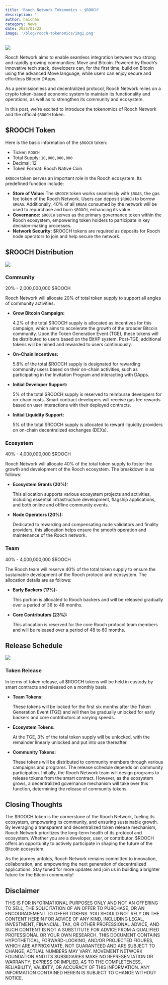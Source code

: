 ```yaml
---
title: 'Rooch Network Tokenomics - $ROOCH'
description: ''
author: haichao
category: News
date: 2025/01/22
image: '/blog/rooch-tokenomics/img1.png'
---
```



<PostHeader />

![](/blog/rooch-tokenomics/img1.png)

Rooch Network aims to enable seamless integration between two strong and rapidly growing communities: Move and Bitcoin. Powered by Rooch’s innovative tech stack, developers can, for the first time, build on Bitcoin using the advanced Move language, while users can enjoy secure and effortless Bitcoin DApps.

As a permissionless and decentralized protocol, Rooch Network relies on a crypto token-based economic system to maintain its functionality and operations, as well as to strengthen its community and ecosystem.

In this post, we're excited to introduce the tokenomics of Rooch Network and the official `$ROOCH` token.

## $ROOCH Token

Here is the basic information of the `$ROOCH` token:

- Ticker: `ROOCH`
- Total Supply: `10,000,000,000`
- Decimal: 12
- Token Format: Rooch Native Coin

`$ROOCH` token serves an  important role in the Rooch ecosystem. Its predefined function include:

- **Store of Value:** The `$ROOCH` token works seamlessly with `$RGAS`, the gas fee token of the Rooch Network. Users can deposit `$ROOCH` to borrow `$RGAS`. Additionally, 40% of all `$RGAS` consumed by the network will be used to repurchase and burn `$ROOCH`, enhancing its value.
- **Governance:** `$ROOCH` serves as the primary governance token within the Rooch ecosystem, empowering token holders to participate in key decision-making processes.
- **Network Security:** $ROOCH tokens are required as deposits for Rooch node operators to join and help secure the network.

## $ROOCH Distribution

![](/blog/rooch-tokenomics/img2.png)

### Community

20% - 2,000,000,000 $ROOCH

Rooch Network will allocate 20% of total token supply to support all angles of community activities. 

- **Grow Bitcoin Campaign:**
    
    4.2% of the total $ROOCH supply is allocated as incentives for this campaign, which aims to accelerate the growth of the broader Bitcoin community. Upon the Token Generation Event (TGE), these tokens will be distributed to users based on the BitXP system. Post-TGE, additional tokens will be mined and rewarded to users continuously.
    
- **On-Chain Incentives:**
    
    5.8% of the total $ROOCH supply is designated for rewarding community users based on their on-chain activities, such as participating in the Invitation Program and interacting with DApps.
    
- **Initial Developer Support:**
    
    5% of the total $ROOCH supply is reserved to reimburse developers for on-chain costs. Smart contract developers will receive gas fee rewards based on user interactions with their deployed contracts.
    
- **Initial Liquidity Support:**
    
    5% of the total $ROOCH supply is allocated to reward liquidity providers on on-chain decentralized exchanges (DEXs).

### Ecosystem

40% - 4,000,000,000 $ROOCH

Rooch Network will allocate 40% of the total token supply to foster the growth and development of the Rooch ecosystem. The breakdown is as follows:

- **Ecosystem Grants (20%):**
    
    This allocation supports various ecosystem projects and activities, including essential infrastructure development, flagship applications, and both online and offline community events.
    
- **Node Operators (20%):**
    
    Dedicated to rewarding and compensating node validators and finality providers, this allocation helps ensure the smooth operation and maintenance of the Rooch network.

### Team

40% - 4,000,000,000 $ROOCH

The Rooch team will reserve 40% of the total token supply to ensure the sustainable development of the Rooch protocol and ecosystem. The allocation details are as follows:

- **Early Backers (17%):**
    
    This portion is allocated to Rooch backers and will be released gradually over a period of 36 to 48 months.
    
- **Core Contributors (23%):**
    
    This allocation is reserved for the core Rooch protocol team members and will be released over a period of 48 to 60 months.

## Release Schedule

![](/blog/rooch-tokenomics/img3.png)

### Token Release

In terms of token release, all $ROOCH tokens will be held in custody by smart contracts and released on a monthly basis.

- **Team Tokens:**
    
    These tokens will be locked for the first six months after the Token Generation Event (TGE) and will then be gradually unlocked for early backers and core contributors at varying speeds.
    
- **Ecosystem Tokens:**
    
    At the TGE, 3% of the total token supply will be unlocked, with the remainder linearly unlocked and put into use thereafter.
    
- **Community Tokens:**
    
    These tokens will be distributed to community members through various campaigns and programs. The release schedule depends on community participation. Initially, the Rooch Network team will design programs to release tokens from the smart contract. However, as the ecosystem grows, a decentralized governance mechanism will take over this function, determining the release of community tokens.

## Closing Thoughts

The $ROOCH token is the cornerstone of the Rooch Network, fueling its ecosystem, empowering its community, and ensuring sustainable growth. By leveraging a transparent and decentralized token release mechanism, Rooch Network prioritizes the long-term health of its protocol and ecosystem. Whether you are a developer, user, or contributor, $ROOCH offers an opportunity to actively participate in shaping the future of the Bitcoin ecosystem.

As the journey unfolds, Rooch Network remains committed to innovation, collaboration, and empowering the next generation of decentralized applications. Stay tuned for more updates and join us in building a brighter future for the Bitcoin community!

## Disclaimer

THIS IS FOR INFORMATIONAL PURPOSES ONLY AND NOT AN OFFERING TO SELL, THE SOLICITATION OF AN OFFER TO PURCHASE, OR AN ENCOURAGEMENT TO OFFER TOKENS. YOU SHOULD NOT RELY ON THE CONTENT HEREIN FOR ADVICE OF ANY KIND, INCLUDING LEGAL, INVESTMENT, FINANCIAL, TAX, OR OTHER PROFESSIONAL ADVICE, AND SUCH CONTENT IS NOT A SUBSTITUTE FOR ADVICE FROM A QUALIFIED PROFESSIONAL OR YOUR OWN RESEARCH. THIS DOCUMENT CONTAINS HYPOTHETICAL, FORWARD-LOOKING, AND/OR PROJECTED FIGURES, WHICH ARE APPROXIMATE, NOT GUARANTEED AND ARE SUBJECT TO CHANGE; ACTUAL NUMBERS MAY VARY. MOVEMENT NETWORK FOUNDATION AND ITS SUBSIDIARIES MAKE NO REPRESENTATION OR WARRANTY, EXPRESS OR IMPLIED, AS TO THE COMPLETENESS, RELIABILITY, VALIDITY, OR ACCURACY OF THIS INFORMATION. ANY INFORMATION CONTAINED HEREIN IS SUBJECT TO CHANGE WITHOUT NOTICE.
